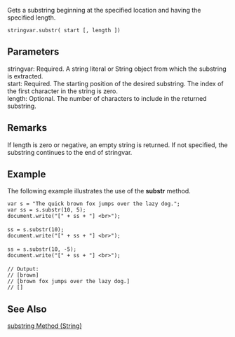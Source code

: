 Gets a substring beginning at the specified location and having the specified length.

 stringvar.substr( start [, length ]) 
==Parameters==
; stringvar: Required. A string literal or String object from which the substring is extracted.
; start: Required. The starting position of the desired substring. The index of the first character in the string is zero.
; length: Optional. The number of characters to include in the returned substring.

==Remarks==
If length is zero or negative, an empty string is returned. If not specified, the substring continues to the end of stringvar.


==Example==
The following example illustrates the use of the '''substr''' method.

 var s = "The quick brown fox jumps over the lazy dog.";
 var ss = s.substr(10, 5);  
 document.write("[" + ss + "] &lt;br&gt;");
 
 ss = s.substr(10);
 document.write("[" + ss + "] &lt;br&gt;");
 
 ss = s.substr(10, -5);
 document.write("[" + ss + "] &lt;br&gt;");
 
 // Output:
 // [brown] 
 // [brown fox jumps over the lazy dog.] 
 // []

==See Also==

              
[[javascript/String/substring|substring Method (String)]]
